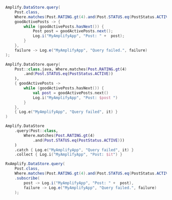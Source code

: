 <BlockSwitcher>
<Block name="Java">

```java
Amplify.DataStore.query(
    Post.class,
    Where.matches(Post.RATING.gt(4).and(Post.STATUS.eq(PostStatus.ACTIVE))),
    goodActivePosts -> {
        while (goodActivePosts.hasNext()) {
            Post post = goodActivePosts.next();
            Log.i("MyAmplifyApp", "Post: " +  post);
        }
    },
    failure -> Log.e("MyAmplifyApp", "Query failed.", failure)
);
```

</Block>
<Block name="Kotlin - Callbacks">

```kotlin
Amplify.DataStore.query(
    Post::class.java, Where.matches(Post.RATING.gt(4)
        .and(Post.STATUS.eq(PostStatus.ACTIVE))
    ),
    { goodActivePosts ->
        while (goodActivePosts.hasNext()) {
            val post = goodActivePosts.next()
            Log.i("MyAmplifyApp", "Post: $post ")
        }
    },
    { Log.e("MyAmplifyApp", "Query failed", it) }
)
```

</Block>
<Block name="Kotlin - Coroutines">

```kotlin
Amplify.DataStore
    .query(Post::class,
        Where.matches(Post.RATING.gt(4)
            .and(Post.STATUS.eq(PostStatus.ACTIVE)))
    )
    .catch { Log.e("MyAmplifyApp", "Query failed", it) }
    .collect { Log.i("MyAmplifyApp", "Post: $it") }
```

</Block>
<Block name="RxJava">

```java
RxAmplify.DataStore.query(
    Post.class,
    Where.matches(Post.RATING.gt(4).and(Post.STATUS.eq(PostStatus.ACTIVE))))
    .subscribe(
        post -> Log.i("MyAmplifyApp", "Post: " +  post),
        failure -> Log.e("MyAmplifyApp", "Query failed.", failure)
    );
```

</Block>

</BlockSwitcher>
